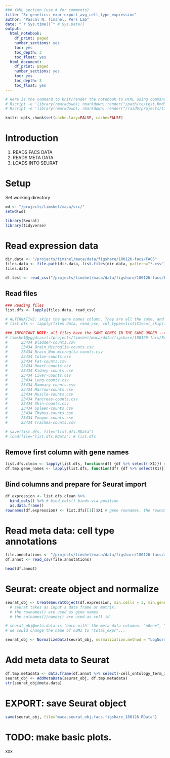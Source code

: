 ```yaml
---
### YAML section (use # for comments)
title: "Sc-genetics: expr-export_avg_cell_type_expression"
author: "Pascal N. Timshel, Pers Lab"
date: "`r Sys.time()`" # Sys.Date()
output:
  html_notebook: 
    df_print: paged
    number_sections: yes
    toc: yes
    toc_depth: 3
    toc_float: yes
  html_document:
    df_print: paged
    number_sections: yes
    toc: yes
    toc_depth: 3
    toc_float: yes
---
```



```r
# Here is the command to knit/render the notebook to HTML using commandline [requires pandoc installed on the system]
# Rscript -e 'library(rmarkdown); rmarkdown::render("/path/to/test.Rmd", "html_document")'
# Rscript -e 'library(rmarkdown); rmarkdown::render("/raid5/projects/timshel/sc-arc_lira/src/nb-poster_keystone/nb-poster_keystone.Rmd", "html_document")'
```


```r
knitr::opts_chunk$set(cache.lazy=FALSE, cache=FALSE)
```


# Introduction

1. READS FACS DATA
2. READS META DATA
3. LOADS INTO SEURAT

# Setup

Set working directory
```r
wd <- "/projects/timshel/maca/src/"
setwd(wd)
```


```r
library(Seurat)
library(tidyverse)
```


# Read expression data

```r
dir.data <- "/projects/timshel/maca/data/figshare/180126-facs/FACS"
files.data <- file.path(dir.data, list.files(dir.data, pattern="*.csv"))
files.data
```

```r
df.test <- read_csv("/projects/timshel/maca/data/figshare/180126-facs/FACS/Bladder-counts.csv", col_types=list(X1=col_skip())) # skips the gene names column. They are the same anyways.
```

## Read files

```r
### Reading files
list.dfs <- lapply(files.data, read_csv)

# ALTERNATIVE: skips the gene names column. They are all the same, and we do not want them for the bind_cols()
# list.dfs <- lapply(files.data, read_csv, col_types=list(X1=col_skip())) # skips the gene names column. They are all the same, and we do not want them for the bind_cols()

### IMPORTANT NOTE: all files have the SAME GENES IN THE SAME ORDER --> we can then use bind_cols() instead of join functions
# timshel@yggdrasil:/projects/timshel/maca/data/figshare/180126-facs/FACS> wc -l *
#      23434 Bladder-counts.csv
#      23434 Brain_Microglia-counts.csv
#      23434 Brain_Non-microglia-counts.csv
#      23434 Colon-counts.csv
#      23434 Fat-counts.csv
#      23434 Heart-counts.csv
#      23434 Kidney-counts.csv
#      23434 Liver-counts.csv
#      23434 Lung-counts.csv
#      23434 Mammary-counts.csv
#      23434 Marrow-counts.csv
#      23434 Muscle-counts.csv
#      23434 Pancreas-counts.csv
#      23434 Skin-counts.csv
#      23434 Spleen-counts.csv
#      23434 Thymus-counts.csv
#      23434 Tongue-counts.csv
#      23434 Trachea-counts.csv

```

```r
# save(list.dfs, file="list.dfs.RData")
# load(file="list.dfs.RData") # list.dfs
```


## Remove first column with gene names

```r
list.dfs.clean <- lapply(list.dfs, function(df) {df %>% select(-X1)}) # remove the "X1" column with the gene names
df.tmp.gene_names <- lapply(list.dfs, function(df) {df %>% select(X1)}) %>% bind_cols() # just for fun
```


## Bind columns and prepare for Seurat import

```r
df.expression <- list.dfs.clean %>% 
  bind_cols() %>% # bind_cols() binds via position
  as.data.frame() 
rownames(df.expression) <- list.dfs[[1]]$X1 # gene rownames. the rownames() are used by Seurat as gene names. 
```





# Read meta data: cell type annotations

```r
file.annotations <- "/projects/timshel/maca/data/figshare/180126-facs/annotations_FACS.csv"
df.annot <- read_csv(file.annotations)
```


```r
head(df.annot)
```


# Seurat: create object and normalize

```r
seurat_obj <- CreateSeuratObject(df.expression, min.cells = 3, min.genes = 200, is.expr = 0)
  # seurat takes as input a data frame or matrix.
  # the rownames() are used as gene names
  # the colnames()/names() are used as cell id

# seurat_obj@meta.data is 'born with' the meta data columns: "nGene", "nUMI", "orig.ident"
# we could change the name of nUMI to "total_expr"...
```

```r
seurat_obj <- NormalizeData(seurat_obj, normalization.method = "LogNormalize", scale.factor = 1e4)
```


# Add meta data to Seurat

```r
df.tmp.metadata <- data.frame(df.annot %>% select(-cell_ontology_term_iri, cell_ontology_id), row.names=df.annot$cell)
seurat_obj <- AddMetaData(seurat_obj, df.tmp.metadata)
str(seurat_obj@meta.data)
```

# EXPORT: save Seurat object

```r
save(seurat_obj, file="maca.seurat_obj.facs.figshare_180126.RData")
```



# TODO: make basic plots.
xxx
